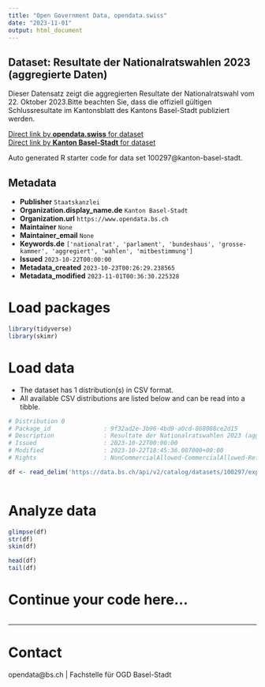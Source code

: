 ```yaml
---
title: "Open Government Data, opendata.swiss"
date: "2023-11-01"
output: html_document
---
```


## Dataset: Resultate der Nationalratswahlen 2023 (aggregierte Daten)

Dieser Datensatz zeigt die aggregierten Resultate der Nationalratswahl vom 22. Oktober 2023.Bitte beachten Sie, dass die offiziell gültigen Schlussresultate im Kantonsblatt des Kantons Basel-Stadt publiziert werden.

[Direct link by **opendata.swiss** for dataset](https://opendata.swiss/de/dataset/resultate-der-nationalratswahlen-2023-aggregierte-daten)<br>
[Direct link by **Kanton Basel-Stadt** for dataset](https://data.bs.ch/explore/dataset/100297/)

Auto generated R starter code for data set 100297@kanton-basel-stadt.

## Metadata

- **Publisher** `Staatskanzlei`
- **Organization.display_name.de** `Kanton Basel-Stadt`
- **Organization.url** `https://www.opendata.bs.ch`
- **Maintainer** `None`
- **Maintainer_email** `None`
- **Keywords.de** `['nationalrat', 'parlament', 'bundeshaus', 'grosse-kammer', 'aggregiert', 'wahlen', 'mitbestimmung']`
- **Issued** `2023-10-22T00:00:00`
- **Metadata_created** `2023-10-23T00:26:29.238565`
- **Metadata_modified** `2023-11-01T00:36:30.225328`


# Load packages

```r

library(tidyverse)
library(skimr)

```

# Load data

-   The dataset has 1 distribution(s) in CSV format.
-   All available CSV distributions are listed below and can be read into a tibble.

```r

# Distribution 0
# Package_id               : 9f32ad2e-3b96-4bd9-a0cd-868088ce2d15
# Description              : Resultate der Nationalratswahlen 2023 (aggregierte Daten) (csv)
# Issued                   : 2023-10-22T00:00:00
# Modified                 : 2023-10-22T18:45:36.087000+00:00
# Rights                   : NonCommercialAllowed-CommercialAllowed-ReferenceRequired

df <- read_delim('https://data.bs.ch/api/v2/catalog/datasets/100297/exports/csv')



```

# Analyze data

```r

glimpse(df)
str(df)
skim(df)

head(df)
tail(df)

```

# Continue your code here...

```r

```

------------------------------------------------------------------------

# Contact

opendata@bs.ch | Fachstelle für OGD Basel-Stadt
